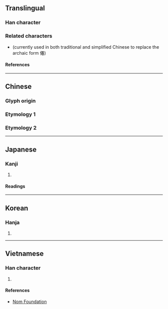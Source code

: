 {{also|仙}}
{{character info}}
==Translingual==

===Han character===
{{Han char|rn=9|rad=人|as=11|sn=13|four=21212|canj=OMWU|ids=⿰亻䙴 <small>(TK)</small>,⿰亻⿱䙲巳 <small>(GJ)</small>}}

===Related characters===
* {{l|mul|仙}} (currently used in both traditional and simplified Chinese to replace the archaic form 僊)

====References====
{{Han ref|kx=0115.290|dkj=01055|dj=0246.150|hdz=10209.020|uh=50CA}}

----

==Chinese==

===Glyph origin===
{{Han etym}}

===Etymology 1===
{{zh-see|仙}}

===Etymology 2===
{{zh-see|遷|v}}

----

==Japanese==

===Kanji===
{{ja-kanji|grade=|rs=人11}}

# {{rfdef|ja|sort=人11}}

====Readings====
{{ja-readings
|on=せん
|kun=やまびと, せんにん
}}

----

==Korean==

===Hanja===
{{ko-hanja|hangeul=[[선]]|rv=seon|mr=sŏn}}

# {{rfdef|ko|sort=人11}}

----

==Vietnamese==

===Han character===
{{vi-readings|reading=[[tiên]]|rs=厶09}}

# {{rfdef|vi|sort=厶09}}

====References====
* [http://nomfoundation.org/common/nom_details.php?codepoint=50CA Nom Foundation]